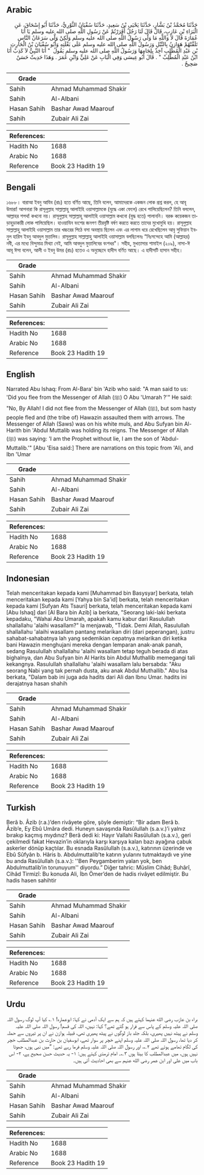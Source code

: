 ## Arabic


<div dir="rtl" lang="ar" style={{fontSize:'larger',backgroundColor:'#f8f9fa',padding:20}}>
حَدَّثَنَا مُحَمَّدُ بْنُ بَشَّارٍ، حَدَّثَنَا يَحْيَى بْنُ سَعِيدٍ، حَدَّثَنَا سُفْيَانُ الثَّوْرِيُّ، حَدَّثَنَا أَبُو إِسْحَاقَ، عَنِ الْبَرَاءِ بْنِ عَازِبٍ، قَالَ قَالَ لَنَا رَجُلٌ أَفَرَرْتُمْ عَنْ رَسُولِ اللَّهِ صلى الله عليه وسلم يَا أَبَا عُمَارَةَ قَالَ لاَ وَاللَّهِ مَا وَلَّى رَسُولُ اللَّهِ صلى الله عليه وسلم وَلَكِنْ وَلَّى سَرَعَانُ النَّاسِ تَلَقَّتْهُمْ هَوَازِنُ بِالنَّبْلِ وَرَسُولُ اللَّهِ صلى الله عليه وسلم عَلَى بَغْلَتِهِ وَأَبُو سُفْيَانَ بْنُ الْحَارِثِ بْنِ عَبْدِ الْمُطَّلِبِ آخِذٌ بِلِجَامِهَا وَرَسُولُ اللَّهِ صلى الله عليه وسلم يَقُولُ ‏ "‏ أَنَا النَّبِيُّ لاَ كَذِبْ أَنَا ابْنُ عَبْدِ الْمُطَّلِبْ ‏"‏ ‏.‏ قَالَ أَبُو عِيسَى وَفِي الْبَابِ عَنْ عَلِيٍّ وَابْنِ عُمَرَ ‏.‏ وَهَذَا حَدِيثٌ حَسَنٌ صَحِيحٌ ‏.‏
</div>
<div style={{backgroundColor:'#f8f9fa',padding:20, marginBottom: 10}}><table> <thead> <tr> <th>Grade</th> <th></th> </tr> </thead> <tbody> <tr><td>Sahih</td><td>Ahmad Muhammad Shakir</td></tr><tr><td>Sahih</td><td>Al-Albani</td></tr><tr><td>Hasan Sahih</td><td>Bashar Awad Maarouf</td></tr><tr><td>Sahih</td><td>Zubair Ali Zai</td></tr></tbody></table><table> <thead> <tr> <th>References:</th> <th></th> </tr> </thead> <tbody><tr><td>Hadith No</td><td>1688</td></tr><tr><td>Arabic No</td><td>1688</td></tr><tr><td>Reference</td><td>Book 23 Hadith 19</td></tr></tbody></table></div>

## Bengali


<div dir="ltr" lang="bn" style={{fontSize:'larger',backgroundColor:'#f8f9fa',padding:20}}>
১৬৮৮। বারাআ ইবনু আযিব (রাঃ) হতে বর্ণিত আছে, তিনি বলেন, আমাদেরকে একজন লোক প্রশ্ন করল, হে আবূ উমারা! আপনারা কি রাসূলুল্লাহ সাল্লাল্লাহু আলাইহি ওয়াসাল্লামকে (যুদ্ধে একা ফেলে) রেখে পালিয়েছিলেন? তিনি বললেন, আল্লাহর শপথ! কখনো নয়। রাসূলুল্লাহ সাল্লাল্লাহু আলাইহি ওয়াসাল্লাম কখনো (যুদ্ধ হতে) পালাননি। বরঞ্চ কয়েকজন তাড়াহুড়াকারী লোক পালিয়েছিল। হাওয়াযিন বংশের জনগণ তীরবৃষ্টি বর্ষণ করতে করতে তাদের মুখোমুখি হয়। রাসূলুল্লাহ সাল্লাল্লাহু আলাইহি ওয়াসাল্লাম তার খচ্চরের পিঠে বসা অবস্থায় ছিলেন এবং এর লাগাম ধরে রেখেছিলেন আবৃ সুফিয়ান ইবনুল হারিস ইবনু আবদুল মুত্তালিব। রাসূলুল্লাহ সাল্লাল্লাহু আলাইহি ওয়াসাল্লাম বলছিলেনঃ “নিঃসন্দেহে আমি (আল্লাহর) নবী, এর মধ্যে বিন্দুমাত্র মিথ্যা নেই, আমি আবদুল মুত্তালিবের বংশধর"। সহীহ, মুখতাসার শামাইল (২০৯), নাসা-ঈ আবূ ঈসা বলেন, আলী ও ইবনু উমর (রাঃ) হতেও এ অনুচ্ছেদে হাদীস বর্ণিত আছে। এ হাদীসটি হাসান সহীহ।
</div>
<div style={{backgroundColor:'#f8f9fa',padding:20, marginBottom: 10}}><table> <thead> <tr> <th>Grade</th> <th></th> </tr> </thead> <tbody> <tr><td>Sahih</td><td>Ahmad Muhammad Shakir</td></tr><tr><td>Sahih</td><td>Al-Albani</td></tr><tr><td>Hasan Sahih</td><td>Bashar Awad Maarouf</td></tr><tr><td>Sahih</td><td>Zubair Ali Zai</td></tr></tbody></table><table> <thead> <tr> <th>References:</th> <th></th> </tr> </thead> <tbody><tr><td>Hadith No</td><td>1688</td></tr><tr><td>Arabic No</td><td>1688</td></tr><tr><td>Reference</td><td>Book 23 Hadith 19</td></tr></tbody></table></div>

## English


<div dir="ltr" lang="en" style={{fontSize:'larger',backgroundColor:'#f8f9fa',padding:20}}>
Narrated Abu Ishaq: From Al-Bara' bin 'Azib who said: "A man said to us: 'Did you flee from the Messenger of Allah (ﷺ) O Abu 'Umarah ?'" He said: "No, By Allah! I did not flee from the Messenger of Allah (ﷺ), but som hasty people fled and (the tribe of) Hawazin assaulted them with arrows. The Messenger of Allah (Saws) was on his white muls, and Abu Sufyan bin Al-Harith bin 'Abdul Muttalib was holding its reigns. The Messenger of Allah (ﷺ) was saying: 'I am the Prophet without lie, I am the son of 'Abdul-Muttalib.'" [Abu 'Eisa said:] There are narrations on this topic from 'Ali, and Ibn 'Umar
</div>
<div style={{backgroundColor:'#f8f9fa',padding:20, marginBottom: 10}}><table> <thead> <tr> <th>Grade</th> <th></th> </tr> </thead> <tbody> <tr><td>Sahih</td><td>Ahmad Muhammad Shakir</td></tr><tr><td>Sahih</td><td>Al-Albani</td></tr><tr><td>Hasan Sahih</td><td>Bashar Awad Maarouf</td></tr><tr><td>Sahih</td><td>Zubair Ali Zai</td></tr></tbody></table><table> <thead> <tr> <th>References:</th> <th></th> </tr> </thead> <tbody><tr><td>Hadith No</td><td>1688</td></tr><tr><td>Arabic No</td><td>1688</td></tr><tr><td>Reference</td><td>Book 23 Hadith 19</td></tr></tbody></table></div>

## Indonesian


<div dir="ltr" lang="id" style={{fontSize:'larger',backgroundColor:'#f8f9fa',padding:20}}>
Telah menceritakan kepada kami [Muhammad bin Basysyar] berkata, telah menceritakan kepada kami [Yahya bin Sa'id] berkata, telah menceritakan kepada kami [Sufyan Ats Tsauri] berkata, telah menceritakan kepada kami [Abu Ishaq] dari [Al Bara bin Azib] ia berkata, "Seorang laki-laki berkata kepadaku, "Wahai Abu Umarah, apakah kamu kabur dari Rasulullah shallallahu 'alaihi wasallam?" Ia menjawab, "Tidak. Demi Allah, Rasulullah shallallahu 'alaihi wasallam pantang melarikan diri (dari peperangan), justru sahabat-sahabatnya lah yang sedemikian cepatnya melarikan diri ketika bani Hawazin menghujani mereka dengan lemparan anak-anak panah, sedang Rasulullah shallallahu 'alaihi wasallam tetap teguh berada di atas bighalnya, dan Abu Sufyan bin Al Harits bin Abdul Muthallib memegangi tali kekangnya. Rasulullah shallallahu 'alaihi wasallam lalu bersabda: "Aku seorang Nabi yang tak pernah dusta, aku anak Abdul Muthallib." Abu Isa berkata, "Dalam bab ini juga ada hadits dari Ali dan Ibnu Umar. hadits ini derajatnya hasan shahih
</div>
<div style={{backgroundColor:'#f8f9fa',padding:20, marginBottom: 10}}><table> <thead> <tr> <th>Grade</th> <th></th> </tr> </thead> <tbody> <tr><td>Sahih</td><td>Ahmad Muhammad Shakir</td></tr><tr><td>Sahih</td><td>Al-Albani</td></tr><tr><td>Hasan Sahih</td><td>Bashar Awad Maarouf</td></tr><tr><td>Sahih</td><td>Zubair Ali Zai</td></tr></tbody></table><table> <thead> <tr> <th>References:</th> <th></th> </tr> </thead> <tbody><tr><td>Hadith No</td><td>1688</td></tr><tr><td>Arabic No</td><td>1688</td></tr><tr><td>Reference</td><td>Book 23 Hadith 19</td></tr></tbody></table></div>

## Turkish


<div dir="ltr" lang="tr" style={{fontSize:'larger',backgroundColor:'#f8f9fa',padding:20}}>
Berâ b. Âzib (r.a.)’den rivâyete göre, şöyle demiştir: “Bir adam Berâ b. Âzib’e, Ey Ebû Umâra dedi. Huneyn savaşında Rasûlullah (s.a.v.)’i yalnız bırakıp kaçmış mıydınız? Berâ dedi ki: Hayır Vallahi Rasûlullah (s.a.v.), geri çekilmedi fakat Hevazin’in oklarıyla karşı karşıya kalan bazı ayağına çabuk askerler dönüp kaçtılar. Bu esnada Rasûlullah (s.a.v.), katırının üzerinde ve Ebû Sûfyân b. Hâris b. Abdulmuttalib’te katırın yularını tutmaktaydı ve yine bu anda Rasûlullah (s.a.v.): ''Ben Peygamberim yalan yok, ben Abdulmuttalib’in torunuyum'' diyordu.” Diğer tahric: Müslim Cihâd; Buhârî, Cihâd Tirmizî: Bu konuda Ali, İbn Ömer’den de hadis rivâyet edilmiştir. Bu hadis hasen sahihtir
</div>
<div style={{backgroundColor:'#f8f9fa',padding:20, marginBottom: 10}}><table> <thead> <tr> <th>Grade</th> <th></th> </tr> </thead> <tbody> <tr><td>Sahih</td><td>Ahmad Muhammad Shakir</td></tr><tr><td>Sahih</td><td>Al-Albani</td></tr><tr><td>Hasan Sahih</td><td>Bashar Awad Maarouf</td></tr><tr><td>Sahih</td><td>Zubair Ali Zai</td></tr></tbody></table><table> <thead> <tr> <th>References:</th> <th></th> </tr> </thead> <tbody><tr><td>Hadith No</td><td>1688</td></tr><tr><td>Arabic No</td><td>1688</td></tr><tr><td>Reference</td><td>Book 23 Hadith 19</td></tr></tbody></table></div>

## Urdu


<div dir="rtl" lang="ur" style={{fontSize:'larger',backgroundColor:'#f8f9fa',padding:20}}>
براء بن عازب رضی الله عنہما کہتے ہیں کہ ہم سے ایک آدمی نے کہا: ابوعمارہ! ۱؎ کیا آپ لوگ رسول اللہ صلی اللہ علیہ وسلم کے پاس سے فرار ہو گئے تھے؟ کہا: نہیں، اللہ کی قسم! رسول اللہ صلی اللہ علیہ وسلم نے پیٹھ نہیں پھیری، بلکہ جلد باز لوگوں نے پیٹھ پھیری تھی، قبیلہ ہوازن نے ان پر تیروں سے حملہ کر دیا تھا، رسول اللہ صلی اللہ علیہ وسلم اپنے خچر پر سوار تھے، ابوسفیان بن حارث بن عبدالمطلب خچر کی لگام تھامے ہوئے تھے ۲؎، اور رسول اللہ صلی اللہ علیہ وسلم فرما رہے تھے: ”میں نبی ہوں، جھوٹا نہیں ہوں، میں عبدالمطلب کا بیٹا ہوں ۳؎۔ امام ترمذی کہتے ہیں: ۱- یہ حدیث حسن صحیح ہے، ۲- اس باب میں علی اور ابن عمر رضی الله عنہم سے بھی احادیث آئی ہیں۔
</div>
<div style={{backgroundColor:'#f8f9fa',padding:20, marginBottom: 10}}><table> <thead> <tr> <th>Grade</th> <th></th> </tr> </thead> <tbody> <tr><td>Sahih</td><td>Ahmad Muhammad Shakir</td></tr><tr><td>Sahih</td><td>Al-Albani</td></tr><tr><td>Hasan Sahih</td><td>Bashar Awad Maarouf</td></tr><tr><td>Sahih</td><td>Zubair Ali Zai</td></tr></tbody></table><table> <thead> <tr> <th>References:</th> <th></th> </tr> </thead> <tbody><tr><td>Hadith No</td><td>1688</td></tr><tr><td>Arabic No</td><td>1688</td></tr><tr><td>Reference</td><td>Book 23 Hadith 19</td></tr></tbody></table></div>